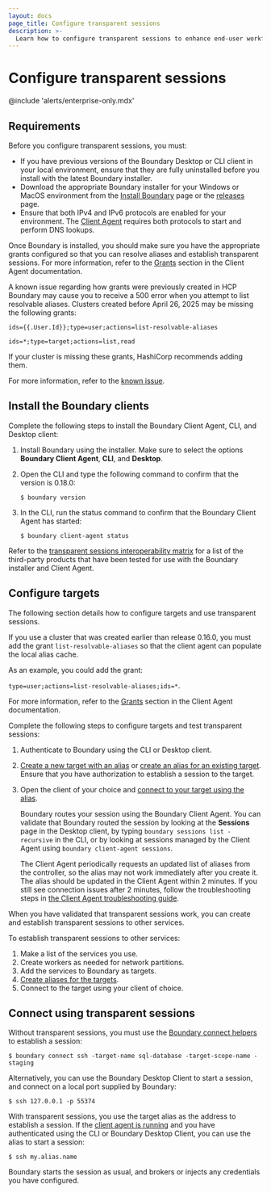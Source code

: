 ```yaml
---
layout: docs
page_title: Configure transparent sessions
description: >-
  Learn how to configure transparent sessions to enhance end-user workflows and simplify target access.
---
```


# Configure transparent sessions

@include 'alerts/enterprise-only.mdx'

## Requirements

Before you configure transparent sessions, you must:

- If you have previous versions of the Boundary Desktop or CLI client in your local environment, ensure that they are fully uninstalled before you install with the latest Boundary installer.
- Download the appropriate Boundary installer for your Windows or MacOS environment from the [Install Boundary](/boundary/install#installer) page or the [releases](https://releases.hashicorp.com/boundary-installer) page.
- Ensure that both IPv4 and IPv6 protocols are enabled for your environment. The [Client Agent](/boundary/docs/api-clients/client-agent) requires both protocols to start and perform DNS lookups.

Once Boundary is installed, you should make sure you have the appropriate grants configured so that you can resolve aliases and establish transparent sessions.
For more information, refer to the [Grants](/boundary/docs/api-clients/client-agent#grants) section in the Client Agent documentation.

   <Warning>

   A known issue regarding how grants were previously created in HCP Boundary may cause you to receive a 500 error when you attempt to list resolvable aliases.
   Clusters created before April 26, 2025 may be missing the following grants:

   `ids={{.User.Id}};type=user;actions=list-resolvable-aliases`

   `ids=*;type=target;actions=list,read`

   If your cluster is missing these grants, HashiCorp recommends adding them.

   For more information, refer to the [known issue](/boundary/docs/release-notes/v0_19_0#hcp-grants).

   </Warning>

## Install the Boundary clients

Complete the following steps to install the Boundary Client Agent, CLI, and Desktop client:

1. Install Boundary using the installer.
Make sure to select the options **Boundary Client Agent**, **CLI**, and **Desktop**.
1. Open the CLI and type the following command to confirm that the version is 0.18.0:
   ```shell-session
   $ boundary version
   ```
1. In the CLI, run the status command to confirm that the Boundary Client Agent has started:

   ```shell-session
   $ boundary client-agent status
   ```

Refer to the [transparent sessions interoperability matrix](/boundary/docs/configuration/target-aliases/interoperability-matrix) for a list of the third-party products that have been tested for use with the Boundary installer and Client Agent.

## Configure targets

The following section details how to configure targets and use transparent sessions.

<Tip>

If you use a cluster that was created earlier than release 0.16.0, you must add the grant `list-resolvable-aliases` so that the client agent can populate the local alias cache.

As an example, you could add the grant:

`type=user;actions=list-resolvable-aliases;ids=*`.

For more information, refer to the [Grants](/boundary/docs/api-clients/client-agent#grants) section in the Client Agent documentation.

</Tip>

Complete the following steps to configure targets and test transparent sessions:

1. Authenticate to Boundary using the CLI or Desktop client.
1. [Create a new target with an alias](/boundary/docs/concepts/aliases#create-an-alias-during-target-creation) or [create an alias for an existing target](/boundary/docs/concepts/aliases#create-an-alias-for-an-existing-target).
Ensure that you have authorization to establish a session to the target.
1. Open the client of your choice and [connect to your target using the alias](/boundary/docs/concepts/aliases#connect-to-a-target-using-an-alias).

   Boundary routes your session using the Boundary Client Agent.
   You can validate that Boundary routed the session by looking at the **Sessions** page in the Desktop client, by typing `boundary sessions list -recursive` in the CLI, or by looking at sessions managed by the Client Agent using `boundary client-agent sessions`.

   <Note>

   The Client Agent periodically requests an updated list of aliases from the controller, so the alias may not work immediately after you create it.
   The alias should be updated in the Client Agent within 2 minutes. If you still see connection issues after 2 minutes, follow the troubleshooting steps in [the Client Agent troubleshooting guide](/boundary/docs/api-clients/client-agent#troubleshooting).

   </Note>

When you have validated that transparent sessions work, you can create and establish transparent sessions to other services.

To establish transparent sessions to other services:

1. Make a list of the services you use.
1. Create workers as needed for network partitions.
1. Add the services to Boundary as targets.
1. [Create aliases for the targets](/boundary/docs/configuration/target-aliases/create-target-alias).
1. Connect to the target using your client of choice.

## Connect using transparent sessions

Without transparent sessions, you must use the [Boundary connect helpers](/boundary/docs/concepts/connection-workflows) to establish a session:

```shell-session
$ boundary connect ssh -target-name sql-database -target-scope-name -staging
```

Alternatively, you can use the Boundary Desktop Client to start a session, and connect on a local port supplied by Boundary:

```shell-session
$ ssh 127.0.0.1 -p 55374
```

With transparent sessions, you use the target alias as the address to establish a session. If the [client agent is running](#install-the-boundary-clients) and you have authenticated using the CLI or Boundary Desktop Client, you can use the alias to start a session:

```shell-session
$ ssh my.alias.name
```

Boundary starts the session as usual, and brokers or injects any credentials you have configured.
